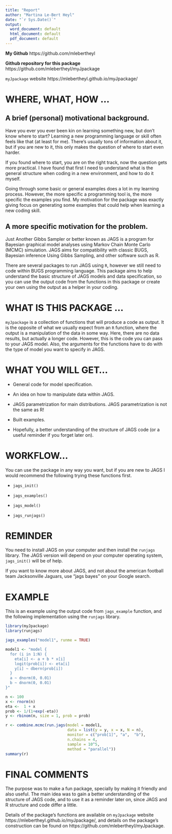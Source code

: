 ```yaml
---
title: "Report"
author: "Martina Le-Bert Heyl"
date: "`r Sys.Date()`"
output:
  word_document: default
  html_document: default
  pdf_document: default
---
```


**My Github**
https://github.com/mlebertheyl

**Github repository for this package**
https://github.com/mlebertheyl/myJpackage

`myJpackage` website https://mlebertheyl.github.io/myJpackage/


# WHERE, WHAT, HOW ...

## A brief (personal) motivational background.

Have you ever you ever been kin on learning something new, but don't know where to start? Learning a new programming language or skill often feels like that (at least for me). There's usually tons of information about it, but if you are new to it, this only makes the question of where to start even harder.

If you found where to start, you are on the right track, now the question gets more practical. I have found that first I need to understand what is the general structure when coding in a new environment, and how to do it myself.

Going through some basic or general examples does a lot in my learning process. However, the more specific a programming tool is, the more specific the examples you find. My motivation for the package was exactly giving focus on generating some examples that could help when learning a new coding skill.

## A more specific motivation for the problem.

Just Another Gibbs Sampler or better known as JAGS is a program for Bayesian graphical model analyses using Markov Chain Monte Carlo (MCMC) simulation. JAGS aims for compatibility with classic BUGS, Bayesian inference Using Gibbs Sampling, and other software such as R.  

There are several packages to run JAGS using `R`, however we still need to code within BUGS programming language. This package aims to help understand the basic structure of JAGS models and data specification, so you can use the output code from the functions in this package or create your own using the output as a helper in your coding.

# WHAT IS THIS PACKAGE ...

`myJpackage` is a collection of functions that will produce a code as output. It is the opposite of what we usually expect from an `R` function, where the output is a manipulation of the data in some way. Here, there are no data results, but actually a longer code. However, this is the code you can pass to your JAGS model. Also, the arguments for the functions have to do with the type of model you want to specify in JAGS.

# WHAT YOU WILL GET...

+ General code for model specification.

+ An idea on how to manipulate data within JAGS.

+ JAGS parametrization for main distributions. JAGS parametrization is not the same as R!

+ Built examples.

+ Hopefully, a better understanding of the structure of JAGS code (or a useful reminder if you forget later on). 

# WORKFLOW...

You can use the package in any way you want, but if you are new to JAGS I would recommend the following trying these functions first.

+ `jags_init()`

+ `jags_examples()`

+ `jags_model()`

+ `jags_runjags()`

# REMINDER

You need to install JAGS on your computer and then install the `runjags` library. The JAGS version will depend on your computer operating system, `jags_init()` will be of help.

If you want to know more about JAGS, and not about the american football team Jacksonville Jaguars, use "jags bayes" on your Google search. 

# EXAMPLE

This is an example using the output code from `jags_example` function, and the following implementation using the `runjags` library.


```r
library(myJpackage)
library(runjags)
```

```r
jags_examples("model1", runme = TRUE)
```

```r
model1 <- "model {
  for (i in 1:N) {
    eta[i] <- a + b * x[i]
    logit(prob[i]) <- eta[i]
    y[i] ~ dbern(prob[i])
  }
  a ~ dnorm(0, 0.01)
  b ~ dnorm(0, 0.01)
}"

n <- 100
x <- rnorm(n)
eta <-  1 + x
prob <- 1/(1+exp(-eta))
y <- rbinom(n, size = 1, prob = prob)

r <- combine.mcmc(run.jags(model = model1,
                           data = list(y = y, x = x, N = n),
                           monitor = c("prob[1]", "a",  "b"),
                           n.chains = 4,
                           sample = 10^5,
                           method = "parallel"))
summary(r)
```

# FINAL COMMENTS

The purpose was to make a fun package, specially by making it friendly and also useful. The main idea was to gain a better understanding of the structure of JAGS code, and to use it as a reminder later on, since JAGS and R structure and code differ a little.

Details of the package's functions are available on `myJpackage` website https://mlebertheyl.github.io/myJpackage/, and details on the package's construction can be found on https://github.com/mlebertheyl/myJpackage. 























